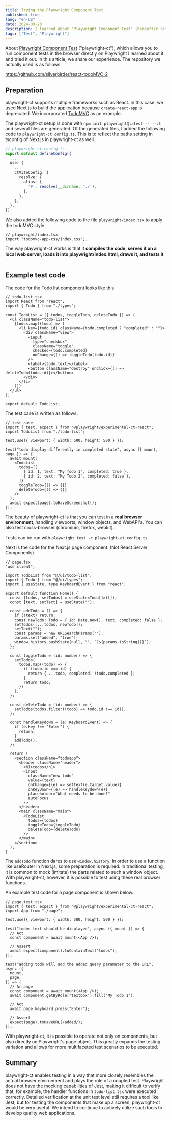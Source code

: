 ```yaml
---
title: Trying the Playwright Component Test
published: true
lang: "en-US"
date: 2024-03-20
description: I learned about "Playwright Component Test" (hereafter referred to as "playwright-ct"), which allows you to run component tests in the browser directly on Playwright, and tried it out. In this article, we share our experience. The actual repository used is as follows
tags: ["Test", "Playwright"]
---
```


About [Playwright Component Test](https://playwright.dev/docs/test-components) ("playwright-ct"), which allows you to run component tests in the browser directly on Playwright I learned about it and tried it out.
In this article, we share our experience. The repository we actually used is as follows

https://github.com/silverbirder/react-todoMVC-2

## Preparation

playwright-ct supports multiple frameworks such as React.
In this case, we used Next.js to build the application because `create-react-app` is deprecated.
We incorporated [TodoMVC](https://todomvc.com/) as an example.

The playwright-ct setup is done with `npm init playwright@latest -- --ct` and several files are generated.
Of the generated files, I added the following code to `playwright-ct.config.ts`.
This is to reflect the paths setting in tsconfig of Next.js in playwright-ct as well.

```ts
// playwright-ct.config.ts
export default defineConfig({
  ...
  use: {
    ...
    ctViteConfig: {
      resolve: {
        alias: {
          '#': resolve(__dirname, './'),
        },
      },
    },
  },
});
```

We also added the following code to the file `playwright/index.tsx` to apply the todoMVC style.

```tsx
// playwright/index.tsx
import "todomvc-app-css/index.css";.
```

The way playwright-ct works is that it **compiles the code, serves it on a local web server, loads it into playwright/index.html, draws it, and tests it** .

## Example test code

The code for the Todo list component looks like this

```tsx
// todo-list.tsx
import React from "react";
import { Todo } from "./types";

const TodoList = ({ todos, toggleTodo, deleteTodo }) => (
  <ul className="todo-list">
    {todos.map((todo) => (
      <li key={todo.id} className={todo.completed ? "completed" : ""}>
        <div className="view">
          <input
            type="checkbox"
            className="toggle"
            checked={todo.completed}
            onChange={() => toggleTodo(todo.id)}
          />
          <label>{todo.text}</label>
          <button className="destroy" onClick={() => deleteTodo(todo.id)}></button>
        </div>
      </li>
    ))}
  </ul>
);

export default TodoList;
```

The test case is written as follows.

```tsx
// test case
import { test, expect } from "@playwright/experimental-ct-react";
import TodoList from "./todo-list";

test.use({ viewport: { width: 500, height: 500 } });

test("todo display differently in completed state", async ({ mount, page }) => {
  await mount(
    <TodoList
      todos={[
        { id: 1, text: "My Todo 1", completed: true },
        { id: 2, text: "My Todo 2", completed: false },
      ]}
      toggleTodo={() => {}}
      deleteTodo={() => {}}
    />
  );
  await expect(page).toHaveScreenshot();
});
```

The beauty of playwright-ct is that you can test in a **real browser environment**, handling viewports, window objects, and WebAPI's. You can also test cross-browser (chromium, firefox, webkit).

Tests can be run with `playwright test -c playwright-ct.config.ts`.

Next is the code for the Next.js page component. (Not React Server Components)

```tsx
// page.tsx
"use client";

import TodoList from "@/ui/todo-list";
import { Todo } from "@/ui/types";
import { useState, type KeyboardEvent } from "react";

export default function Home() {
  const [todos, setTodos] = useState<Todo[]>([]);
  const [text, setText] = useState("");

  const addTodo = () => {
    if (!text) return;
    const newTodo: Todo = { id: Date.now(), text, completed: false };
    setTodos([...todos, newTodo]);
    setText("");
    const params = new URLSearchParams("");
    params.set("added", "true");
    window.history.pushState(null, "", `?${params.toString()}`);
  };

  const toggleTodo = (id: number) => {
    setTodos(
      todos.map((todo) => {
        if (todo.id === id) {
          return { ...todo, completed: !todo.completed };
        }
        return todo;
      })
    );
  };

  const deleteTodo = (id: number) => {
    setTodos(todos.filter((todo) => todo.id !== id));
  };

  const handleKeydown = (e: KeyboardEvent) => {
    if (e.key !== "Enter") {
      return;
    }
    addTodo();
  };

  return (
    <section className="todoapp">
      <header className="header">
        <h1>todos</h1>
        <input
          className="new-todo"
          value={text}
          onChange={(e) => setText(e.target.value)}
          onKeyDown={(e) => handleKeydown(e)}
          placeholder="What needs to be done?"
          autoFocus
        />
      </header>
      <main className="main">
        <TodoList
          todos={todos}
          toggleTodo={toggleTodo}
          deleteTodo={deleteTodo}
        />
      </main>
    </section>
  );
}
```

The `addTodo` function dares to use `window.history`.
In order to use a function like useRouter in Next.js, some preparation is required.
In traditional testing, it is common to mock (imitate) the parts related to such a window object.
With playwright-ct, however, it is possible to test using these real browser functions.

An example test code for a page component is shown below.

```tsx
// page.test.tsx
import { test, expect } from "@playwright/experimental-ct-react";
import App from "./page";

test.use({ viewport: { width: 500, height: 500 } });

test("todos text should be displayed", async ({ mount }) => {
  // Act
  const component = await mount(<App />);

  // Assert
  await expect(component).toContainText("todos");
});

test("adding todo will add the added query parameter to the URL", async ({
  mount,
  page,
}) => {
  // Arrange
  const component = await mount(<App />);
  await component.getByRole("textbox").fill("My Todo 1");

  // Act
  await page.keyboard.press("Enter");

  // Assert
  expect(page).toHaveURL(/added/);
});
```

With playwright-ct, it is possible to operate not only on components, but also directly on Playwright's page object.
This greatly expands the testing variation and allows for more multifaceted test scenarios to be executed.

## Summary

playwright-ct enables testing in a way that more closely resembles the actual browser environment and plays the role of a coupled test.
Playwright does not have the mocking capabilities of Jest, making it difficult to verify that, for example, the handler functions in `todo-list.tsx` were executed correctly.
Detailed verification at the unit test level still requires a tool like Jest, but for testing the components that make up a screen, playwright-ct would be very useful.
We intend to continue to actively utilize such tools to develop quality web applications.